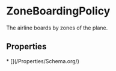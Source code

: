   
# ZoneBoardingPolicy

The airline boards by zones of the plane.

## Properties

<Grid>
* [](/Properties/Schema.org/)
</Grid>


